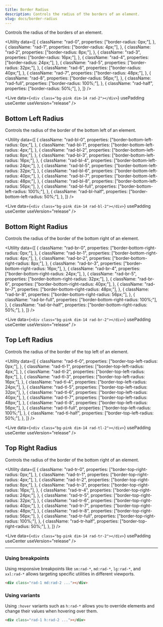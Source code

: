 ```yaml
---
title: Border Radius
description: Controls the radius of the borders of an element.
slug: docs/border-radius
---
```


Controls the radius of the borders of an element.

<Utility
  data={[
    {
      className: "rad-0",
      properties: ["border-radius: 0px;"],
    },
    {
      className: "rad-1",
      properties: ["border-radius: 4px;"],
    },
    {
      className: "rad-2",
      properties: ["border-radius: 8px;"],
    },
    {
      className: "rad-3",
      properties: ["border-radius: 16px;"],
    },
    {
      className: "rad-4",
      properties: ["border-radius: 24px;"],
    },
    {
      className: "rad-5",
      properties: ["border-radius: 32px;"],
    },
    {
      className: "rad-6",
      properties: ["border-radius: 40px;"],
    },
    {
      className: "rad-7",
      properties: ["border-radius: 48px;"],
    },
    {
      className: "rad-8",
      properties: ["border-radius: 56px;"],
    },
    {
      className: "rad-full",
      properties: ["border-radius: 100%;"],
    },
    {
      className: "rad-half",
      properties: ["border-radius: 50%;"],
    },
  ]}
/>

<Live
  data={`<div class="bg-pink dim-14 rad-2"></div>`}
  usePadding
  useCenter
  useVersion="release"
/>

## Bottom Left Radius

Controls the radius of the border of the bottom left of an element.

<Utility
  data={[
    {
      className: "rad-bl-0",
      properties: ["border-bottom-left-radius: 0px;"],
    },
    {
      className: "rad-bl-1",
      properties: ["border-bottom-left-radius: 4px;"],
    },
    {
      className: "rad-bl-2",
      properties: ["border-bottom-left-radius: 8px;"],
    },
    {
      className: "rad-bl-3",
      properties: ["border-bottom-left-radius: 16px;"],
    },
    {
      className: "rad-bl-4",
      properties: ["border-bottom-left-radius: 24px;"],
    },
    {
      className: "rad-bl-5",
      properties: ["border-bottom-left-radius: 32px;"],
    },
    {
      className: "rad-bl-6",
      properties: ["border-bottom-left-radius: 40px;"],
    },
    {
      className: "rad-bl-7",
      properties: ["border-bottom-left-radius: 48px;"],
    },
    {
      className: "rad-bl-8",
      properties: ["border-bottom-left-radius: 56px;"],
    },
    {
      className: "rad-bl-full",
      properties: ["border-bottom-left-radius: 100%;"],
    },
    {
      className: "rad-bl-half",
      properties: ["border-bottom-left-radius: 50%;"],
    },
  ]}
/>

<Live
  data={`<div class="bg-pink dim-14 rad-bl-2"></div>`}
  usePadding
  useCenter
  useVersion="release"
/>

## Bottom Right Radius

Controls the radius of the border of the bottom right of an element.

<Utility
  data={[
    {
      className: "rad-br-0",
      properties: ["border-bottom-right-radius: 0px;"],
    },
    {
      className: "rad-br-1",
      properties: ["border-bottom-right-radius: 4px;"],
    },
    {
      className: "rad-br-2",
      properties: ["border-bottom-right-radius: 8px;"],
    },
    {
      className: "rad-br-3",
      properties: ["border-bottom-right-radius: 16px;"],
    },
    {
      className: "rad-br-4",
      properties: ["border-bottom-right-radius: 24px;"],
    },
    {
      className: "rad-br-5",
      properties: ["border-bottom-right-radius: 32px;"],
    },
    {
      className: "rad-br-6",
      properties: ["border-bottom-right-radius: 40px;"],
    },
    {
      className: "rad-br-7",
      properties: ["border-bottom-right-radius: 48px;"],
    },
    {
      className: "rad-br-8",
      properties: ["border-bottom-right-radius: 56px;"],
    },
    {
      className: "rad-br-full",
      properties: ["border-bottom-right-radius: 100%;"],
    },
    {
      className: "rad-br-half",
      properties: ["border-bottom-right-radius: 50%;"],
    },
  ]}
/>

<Live
  data={`<div class="bg-pink dim-14 rad-br-2"></div>`}
  usePadding
  useCenter
  useVersion="release"
/>

## Top Left Radius

Controls the radius of the border of the top left of an element.

<Utility
  data={[
    {
      className: "rad-tl-0",
      properties: ["border-top-left-radius: 0px;"],
    },
    {
      className: "rad-tl-1",
      properties: ["border-top-left-radius: 4px;"],
    },
    {
      className: "rad-tl-2",
      properties: ["border-top-left-radius: 8px;"],
    },
    {
      className: "rad-tl-3",
      properties: ["border-top-left-radius: 16px;"],
    },
    {
      className: "rad-tl-4",
      properties: ["border-top-left-radius: 24px;"],
    },
    {
      className: "rad-tl-5",
      properties: ["border-top-left-radius: 32px;"],
    },
    {
      className: "rad-tl-6",
      properties: ["border-top-left-radius: 40px;"],
    },
    {
      className: "rad-tl-7",
      properties: ["border-top-left-radius: 48px;"],
    },
    {
      className: "rad-tl-8",
      properties: ["border-top-left-radius: 56px;"],
    },
    {
      className: "rad-tl-full",
      properties: ["border-top-left-radius: 100%;"],
    },
    {
      className: "rad-tl-half",
      properties: ["border-top-left-radius: 50%;"],
    },
  ]}
/>

<Live
  data={`<div class="bg-pink dim-14 rad-tl-2"></div>`}
  usePadding
  useCenter
  useVersion="release"
/>

## Top Right Radius

Controls the radius of the border of the bottom right of an element.

<Utility
  data={[
    {
      className: "rad-tr-0",
      properties: ["border-top-right-radius: 0px;"],
    },
    {
      className: "rad-tr-1",
      properties: ["border-top-right-radius: 4px;"],
    },
    {
      className: "rad-tr-2",
      properties: ["border-top-right-radius: 8px;"],
    },
    {
      className: "rad-tr-3",
      properties: ["border-top-right-radius: 16px;"],
    },
    {
      className: "rad-tr-4",
      properties: ["border-top-right-radius: 24px;"],
    },
    {
      className: "rad-tr-5",
      properties: ["border-top-right-radius: 32px;"],
    },
    {
      className: "rad-tr-6",
      properties: ["border-top-right-radius: 40px;"],
    },
    {
      className: "rad-tr-7",
      properties: ["border-top-right-radius: 48px;"],
    },
    {
      className: "rad-tr-8",
      properties: ["border-top-right-radius: 56px;"],
    },
    {
      className: "rad-tr-full",
      properties: ["border-top-right-radius: 100%;"],
    },
    {
      className: "rad-tr-half",
      properties: ["border-top-right-radius: 50%;"],
    },
  ]}
/>

<Live
  data={`<div class="bg-pink dim-14 rad-tr-2"></div>`}
  usePadding
  useCenter
  useVersion="release"
/>

---

### Using breakpoints

Using responsive breakpoints like `sm:rad-*`, `md:rad-*`, `lg:rad-*`, and `xxl:rad-*` allows targeting specific utilities in different viewports.

```html "md:rad-2"
<div class="rad-1 md:rad-2 ..."></div>
```

### Using variants

Using `:hover` variants such as `h:rad-*` allows you to override elements and change their values when hovering over them.

```html "h:rad-2"
<div class="rad-1 h:rad-2 ..."></div>
```
